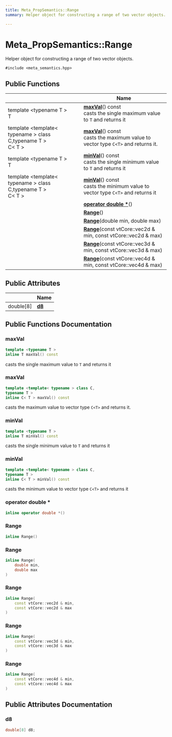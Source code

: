 ```yaml
---
title: Meta_PropSemantics::Range
summary: Helper object for constructing a range of two vector objects. 

---
```


# Meta_PropSemantics::Range



Helper object for constructing a range of two vector objects. 


`#include <meta_semantics.hpp>`

## Public Functions

|                | Name           |
| -------------- | -------------- |
| template <typename T \> <br />T | **[maxVal](../Classes/struct_meta___prop_semantics_1_1_range.mdx#maxval)**() const<br />casts the single maximum value to `T` and returns it  |
| template <template< typename > class C,typename T \> <br />C< T > | **[maxVal](../Classes/struct_meta___prop_semantics_1_1_range.mdx#maxval)**() const<br />casts the maximum value to vector type `C<T>` and returns it.  |
| template <typename T \> <br />T | **[minVal](../Classes/struct_meta___prop_semantics_1_1_range.mdx#minval)**() const<br />casts the single minimum value to `T` and returns it  |
| template <template< typename > class C,typename T \> <br />C< T > | **[minVal](../Classes/struct_meta___prop_semantics_1_1_range.mdx#minval)**() const<br />casts the minimum value to vector type `C<T>` and returns it  |
| | **[operator double *](../Classes/struct_meta___prop_semantics_1_1_range.mdx#operator-double-*)**() |
| | **[Range](../Classes/struct_meta___prop_semantics_1_1_range.mdx#range)**() |
| | **[Range](../Classes/struct_meta___prop_semantics_1_1_range.mdx#range)**(double min, double max) |
| | **[Range](../Classes/struct_meta___prop_semantics_1_1_range.mdx#range)**(const vtCore::vec2d & min, const vtCore::vec2d & max) |
| | **[Range](../Classes/struct_meta___prop_semantics_1_1_range.mdx#range)**(const vtCore::vec3d & min, const vtCore::vec3d & max) |
| | **[Range](../Classes/struct_meta___prop_semantics_1_1_range.mdx#range)**(const vtCore::vec4d & min, const vtCore::vec4d & max) |

## Public Attributes

|                | Name           |
| -------------- | -------------- |
| double[8] | **[d8](../Classes/struct_meta___prop_semantics_1_1_range.mdx#d8)**  |

## Public Functions Documentation

### maxVal

```cpp
template <typename T >
inline T maxVal() const
```

casts the single maximum value to `T` and returns it 

### maxVal

```cpp
template <template< typename > class C,
typename T >
inline C< T > maxVal() const
```

casts the maximum value to vector type `C<T>` and returns it. 

### minVal

```cpp
template <typename T >
inline T minVal() const
```

casts the single minimum value to `T` and returns it 

### minVal

```cpp
template <template< typename > class C,
typename T >
inline C< T > minVal() const
```

casts the minimum value to vector type `C<T>` and returns it 

### operator double *

```cpp
inline operator double *()
```


### Range

```cpp
inline Range()
```


### Range

```cpp
inline Range(
    double min,
    double max
)
```


### Range

```cpp
inline Range(
    const vtCore::vec2d & min,
    const vtCore::vec2d & max
)
```


### Range

```cpp
inline Range(
    const vtCore::vec3d & min,
    const vtCore::vec3d & max
)
```


### Range

```cpp
inline Range(
    const vtCore::vec4d & min,
    const vtCore::vec4d & max
)
```


## Public Attributes Documentation

### d8

```cpp
double[8] d8;
```


